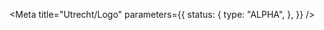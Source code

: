 <!-- @license CC0-1.0 -->


<Meta
  title="Utrecht/Logo"
  parameters={{
    status: {
      type: "ALPHA",
    },
  }}
/>

<Document/>